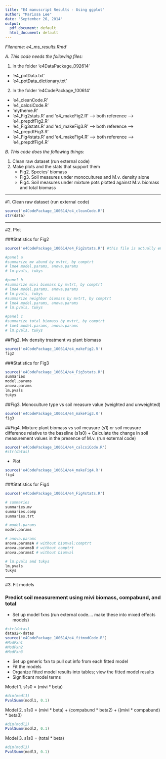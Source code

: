 ```yaml
---
title: "E4 manuscript Results - Using ggplot"
author: "Marissa Lee"
date: "September 26, 2014"
output:
  pdf_document: default
  html_document: default
---
```

*Filename: e4_ms_results.Rmd'*

*A. This code needs the following files:*  

1. In the folder 'e4DataPackage_092614'
  + 'e4_potData.txt'
  + 'e4_potData_dictionary.txt'
2. In the folder 'e4CodePackage_100614'
  + 'e4_cleanCode.R'
  + 'e4_calcsiCode.R'
  + 'mytheme.R'
  + 'e4_Fig2stats.R' and 'e4_makeFig2.R' --> both reference --> 'e4_prepdfFig2.R'
  + 'e4_Fig3stats.R' and 'e4_makeFig3.R' --> both reference --> 'e4_prepdfFig3.R'
  + 'e4_Fig4stats.R' and 'e4_makeFig4.R' --> both reference --> 'e4_prepdfFig4.R'

*B. This code does the following things:*  

1. Clean raw dataset (run external code)
2. Make plots and the stats that support them
    + Fig2. Species' biomass
    + Fig3. Soil measures under monocultures and M.v. density alone
    + Fig4. Soil measures under mixture pots plotted against M.v. biomass and total biomass


*******************

#1. Clean raw dataset (run external code)
```r
source('e4CodePackage_100614/e4_cleanCode.R')
str(data)
```

*******************

#2. Plot  

###Statistics for Fig2
```r
source('e4CodePackage_100614/e4_Fig2stats.R') #this file is actually empty, it just references the prepdf

#panel a
#summarize mv abund by mvtrt, by comptrt
# lme4 model.params, anova.params
# lm.pvals, tukys

#panel b
#summarize mivi biomass by mvtrt, by comptrt
# lme4 model.params, anova.params
# lm.pvals, tukys
#summarize neighbor biomass by mvtrt, by comptrt
# lme4 model.params, anova.params
# lm.pvals, tukys

#panel c
#summarize total biomass by mvtrt, by comptrt
# lme4 model.params, anova.params
# lm.pvals, tukys

```

##Fig2. Mv density treatment vs plant biomass
```r
source('e4CodePackage_100614/e4_makeFig2.R')
fig2
```



###Statistics for Fig3
```r
source('e4CodePackage_100614/e4_Fig3stats.R')
summaries
model.params
anova.params
lm.pvals
tukys
```

##Fig3. Monoculture type vs soil measure value (weighted and unweighted)
```r
source('e4CodePackage_100614/e4_makeFig3.R')
fig3
```



##Fig4. Mixture plant biomass vs soil measure (s1) or soil measure difference relative to the baseline (s1s0) 
+ Calculate the change in soil measurement values in the presence of M.v. (run external code)
```r
source('e4CodePackage_100614/e4_calcsiCode.R')
#str(datas)
```

+ Plot
```r
source('e4CodePackage_100614/e4_makeFig4.R')
fig4
```

###Statistics for Fig4
```r
source('e4CodePackage_100614/e4_Fig4stats.R')

# summaries
summaries.mv
summaries.comp
summaries.trt

# model.params
model.params

# anova.params
anova.paramsA # without biomval:comptrt
anova.paramsB # without comptrt
anova.paramsC # without biomval

# lm.pvals and tukys
lm.pvals
tukys

```



*******************

#3. Fit models 

### Predict soil measurement using mivi biomass, compabund, and total
+ Set up model fxns (run external code.... make these into mixed effects models)  
```r
#str(datas)
datas2<-datas
source('e4CodePackage_100614/e4_fitmodCode.R')
#ModFxn1
#ModFxn2
#ModFxn3
```
+ Set up generic fxn to pull out info from each fitted model 
+ Fit the models  
+ Organize fitted model results into tables; view the fitted model results
+ Significant model terms

Model 1. s1s0 = (mivi * beta)  
```r
#dim(modl1)
PvalSumm(modl1, 0.1)
```
  
Model 2. s1s0 = (mivi * beta) + (compabund * beta2) + ((mivi * compabund) * beta3)  
```r
#dim(modl2)
PvalSumm(modl2, 0.1)
```
  
Model 3. s1s0 = (total * beta)  
```r
#dim(modl3)
PvalSumm(modl3, 0.1)
```









